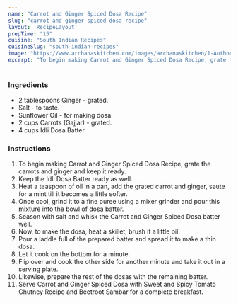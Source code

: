 ---
name: "Carrot and Ginger Spiced Dosa Recipe"
slug: "carrot-and-ginger-spiced-dosa-recipe"
layout: 'RecipeLayout'
prepTime: "15"
cuisine: "South Indian Recipes"
cuisineSlug: "south-indian-recipes"
image: "https://www.archanaskitchen.com/images/archanaskitchen/1-Author/nithya.anantham/Carrot_and_Ginger_Spiced_Dosa.jpg"
excerpt: "To begin making Carrot and Ginger Spiced Dosa Recipe, grate the carrots and ginger and keep it ready"
---

### Ingredients

- 2 tablespoons Ginger - grated.
- Salt - to taste.
- Sunflower Oil - for making dosa.
- 2 cups Carrots (Gajjar) - grated.
- 4 cups Idli Dosa Batter.

### Instructions

1. To begin making Carrot and Ginger Spiced Dosa Recipe, grate the carrots and ginger and keep it ready.
1. Keep the Idli Dosa Batter ready as well.
1. Heat a teaspoon of oil in a pan, add the grated carrot and ginger, saute for a mint till it becomes a little softer.
1. Once cool, grind it to a fine puree using a mixer grinder and pour this mixture into the bowl of dosa batter.
1. Season with salt and whisk the Carrot and Ginger Spiced Dosa batter well.
1. Now, to make the dosa, heat a skillet, brush it a little oil.
1. Pour a laddle full of the prepared batter and spread it to make a thin dosa.
1. Let it cook on the bottom for a minute.
1. Flip over and cook the other side for another minute and take it out in a serving plate.
1. Likewise, prepare the rest of the dosas with the remaining batter.
1. Serve Carrot and Ginger Spiced Dosa with Sweet and Spicy Tomato Chutney Recipe and Beetroot Sambar for a complete breakfast.
